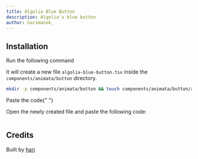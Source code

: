 ```yaml
---
title: Algolia Blue Button
description: Algolia's blue button
author: harimanok_
---
```


<ComponentPreview name="button-algolia-blue-button--docs" />

## Installation

<Steps>

<Step>Run the following command</Step>

It will create a new file `algolia-blue-button.tsx` inside the `components/animata/button` directory.

```bash
mkdir -p components/animata/button && touch components/animata/button/algolia-blue-button.tsx
```

<Step>Paste the code</Step>{" "}

Open the newly created file and paste the following code:

```jsx file=<rootDir>/animata/button/algolia-blue-button.tsx

```

</Steps>

## Credits

Built by [hari](https://github.com/hari)

